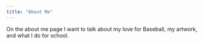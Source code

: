 ```yaml
---
title: "About Me"
---
```


On the about me page I want to talk about my love for Baseball, my artwork, and what I do for school.
